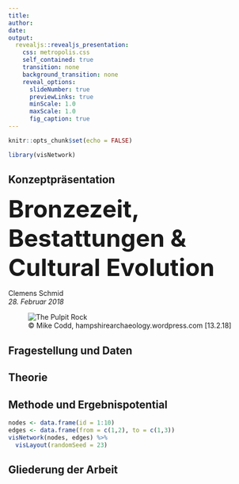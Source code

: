 ```yaml
---
title: 
author: 
date:
output: 
  revealjs::revealjs_presentation:
    css: metropolis.css
    self_contained: true
    transition: none
    background_transition: none
    reveal_options:
      slideNumber: true
      previewLinks: true
      minScale: 1.0
      maxScale: 1.0
      fig_caption: true
---
```


```r
knitr::opts_chunk$set(echo = FALSE)
```

```r
library(visNetwork)
```

## Konzeptpräsentation 

<div id="left">
  <font size="10">**Bronzezeit, Bestattungen & Cultural Evolution**</font>

  Clemens Schmid \
  *28. Februar 2018*
</div>

<div id="right">
  <figure>
    <img src="figures/bronce_age_burial_reconstruction.jpg" alt="The Pulpit Rock">
    <figcaption>© Mike Codd, hampshirearchaeology.wordpress.com [13.2.18]</figcaption>
  </figure>
</div>

## Fragestellung und Daten

## 

<section data-background-video="/home/clemens/neomod/neomod_datapool/bronze_age/output.mp4" 
              data-background-color="#000">
</section>

## Theorie

## Methode und Ergebnispotential

```r
nodes <- data.frame(id = 1:10)
edges <- data.frame(from = c(1,2), to = c(1,3))
visNetwork(nodes, edges) %>%
  visLayout(randomSeed = 23)
```

## Gliederung der Arbeit
